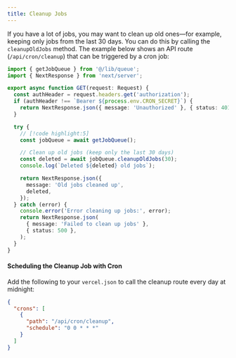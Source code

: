 ```yaml
---
title: Cleanup Jobs
---
```


If you have a lot of jobs, you may want to clean up old ones—for example, keeping only jobs from the last 30 days. You can do this by calling the `cleanupOldJobs` method. The example below shows an API route (`/api/cron/cleanup`) that can be triggered by a cron job:

```typescript title="@/app/api/cron/cleanup.ts"
import { getJobQueue } from '@/lib/queue';
import { NextResponse } from 'next/server';

export async function GET(request: Request) {
  const authHeader = request.headers.get('authorization');
  if (authHeader !== `Bearer ${process.env.CRON_SECRET}`) {
    return NextResponse.json({ message: 'Unauthorized' }, { status: 401 });
  }

  try {
    // [!code highlight:5]
    const jobQueue = await getJobQueue();

    // Clean up old jobs (keep only the last 30 days)
    const deleted = await jobQueue.cleanupOldJobs(30);
    console.log(`Deleted ${deleted} old jobs`);

    return NextResponse.json({
      message: 'Old jobs cleaned up',
      deleted,
    });
  } catch (error) {
    console.error('Error cleaning up jobs:', error);
    return NextResponse.json(
      { message: 'Failed to clean up jobs' },
      { status: 500 },
    );
  }
}
```

#### Scheduling the Cleanup Job with Cron

Add the following to your `vercel.json` to call the cleanup route every day at midnight:

```json
{
  "crons": [
    {
      "path": "/api/cron/cleanup",
      "schedule": "0 0 * * *"
    }
  ]
}
```
